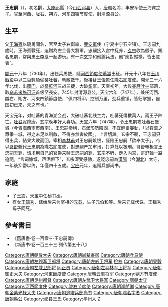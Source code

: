 '''王忠嗣'''（{{bd|706年||750年|catIdx=W}}），初名'''訓'''，[[太原郡|太原]][[祁縣|祁縣]]（今[[山西|山西]][[祁县|祁县]]）人，[[唐朝|唐朝]]名將，丰安军使王海宾之子。官至河西、陇右、朔方、河东四镇节度使，封清源县公。

== 生平 ==

父[[王海賓|王海賓]]以驍勇聞名，官至太子右衛率、[[豐安軍|豐安軍]]使（宁夏中宁石空镇）。王忠嗣九歲時，王海賓戰死，追贈為左金吾大將軍。忠嗣接入宫中抚养，[[唐玄宗|玄宗]]收為假子，賜名忠嗣，常與忠王[[李亨|李亨]]一起游玩。有一次玄宗和他論兵法，他“應對縱橫，皆出意表”。

[[開元|開元]]十八年（730年），出任兵馬使，隨[[河西節度使|河西節度使]][[蕭嵩|蕭嵩]]出征。开元十八年在[[玉川戰役|玉川戰役]]中以三百輕騎偷襲吐蕃，斬敵數千。後接替[[王侄|王侄]]擔任[[隴右節度使|隴右節度使]]。開元二十六年北伐，出[[雁门|雁门]]，於[[桑乾河|桑乾河]]三战三捷，大破[[奚|奚]]军。天宝初年，大败[[突厥|突厥]][[叶护|叶护]]部落，取[[乌苏米施可汗|乌苏米施可汗]]首级至長安。745年封清源县公。天宝六年（747年），兼任河西、隴右、朔方、河東四鎮節度使，“佩四将印，控制万里，劲兵重镇，皆归掌握，自国初已来，未之有也。”

天宝元年，对吐蕃的青海湖会战，大破吐蕃北线主力，吐蕃死傷數萬人，兩王子陣亡。[[吐谷浑|吐谷浑]]降唐。玄宗晚年好大喜功。天宝六年（747年），令王忠嗣攻吐蕃石堡城（今[[青海|青海]][[西寧|西寧]]市西南）。王忠嗣奏稱，石堡形勢險固，不宜輕舉妄動，「以數萬之眾爭一城，得之未足以制敵，不得亦無害於國」，上言切諫。玄宗不聽，王忠嗣只得出兵，結果大敗而回。宰相[[李林甫|李林甫]]对王忠嗣嫉恨，誣陷王忠嗣「欲奉太子」。帝以[[哥舒翰|哥舒翰]]代王忠嗣為隴右節度使，對忠嗣严加审讯，打算处以极刑。哥舒翰极言王忠嗣无罪，请求用自己的官爵来赎王忠嗣的罪，玄宗不听，走入内宫，哥舒翰一路追隨，“言词慷慨，声泪俱下”，玄宗深受感動，遂貶忠嗣為[[汉阳郡|漢陽]]（今[[湖北|湖北]]）太守，一年後抑鬱以终，年僅四十五歲。[[宝应_(年号)|宝应]]元年，追赠兵部尚书。

== 家庭 ==

*子王震，天宝中任秘书丞。
*有女[[王韞秀|王韞秀]]，嫁给后来为宰相的[[元载|元载]]，生子元伯和等。后来元载伏诛，王韫秀母子同死。

==參考書目==
* 《舊唐書·卷一百零三·王忠嗣傳》
*《新唐书·卷一百三十三·列传第五十八》

{{DEFAULTSORT:W}}
[[Category:唐朝朝散大夫|Category:唐朝朝散大夫]]
[[Category:唐朝尚辇奉御|Category:唐朝尚辇奉御]]
[[Category:唐朝兵马使|Category:唐朝兵马使]]
[[Category:唐朝左领军卫郎将|Category:唐朝左领军卫郎将]]
[[Category:唐朝左威卫将军|Category:唐朝左威卫将军]]
[[Category:唐朝代州都督|检校]]
[[Category:唐朝果毅|Category:唐朝果毅]]
[[Category:唐朝左威卫郎将|Category:唐朝左威卫郎将]]
[[Category:唐朝左金吾卫将军|同正员]]
[[Category:唐朝左羽林军上将军|Category:唐朝左羽林军上将军]]
[[Category:唐朝御史大夫|Category:唐朝御史大夫]]
[[Category:河東節度使|Category:河東節度使]]
[[Category:唐朝云麾将军|Category:唐朝云麾将军]]
[[Category:朔方节度使|Category:朔方节度使]]
[[Category:唐朝灵州都督|Category:唐朝灵州都督]]
[[Category:唐朝左武卫大将军|Category:唐朝左武卫大将军]]
[[Category:唐朝太守|Category:唐朝太守]]
[[Category:河西節度使|Category:河西節度使]]
[[Category:陇右节度使|Category:陇右节度使]]
[[Category:唐朝鸿胪卿|Category:唐朝鸿胪卿]]
[[Category:唐朝金紫光禄大夫|Category:唐朝金紫光禄大夫]]
[[Category:唐朝追赠兵部尚书|Category:唐朝追赠兵部尚书]]
[[Category:唐朝赐名字者|Category:唐朝赐名字者]]
[[Category:唐朝縣公|Category:唐朝縣公]]
[[Category:祁县王氏|Category:祁县王氏]]
[[Category:华州人|Category:华州人]]
[[Category:王姓|Z]]